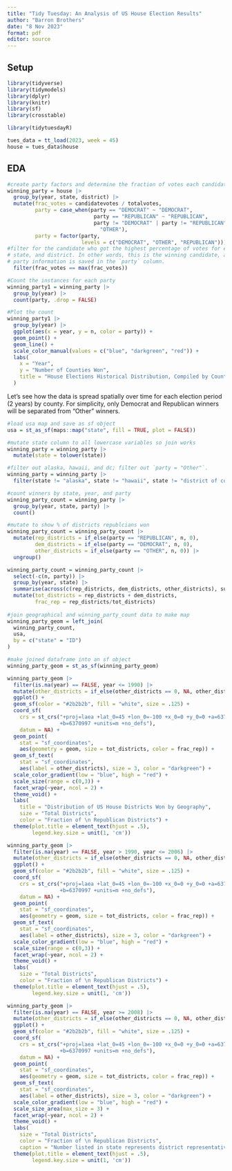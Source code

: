 ```yaml
---
title: "Tidy Tuesday: An Analysis of US House Election Results"
author: "Barron Brothers"
date: "8 Nov 2023"
format: pdf
editor: source
---
```


## Setup

```r
library(tidyverse)
library(tidymodels)
library(dplyr)
library(knitr)
library(sf)
library(crosstable)
```

```r
library(tidytuesdayR)

tues_data = tt_load(2023, week = 45)
house = tues_data$house
```

## EDA

```r
#create party factors and determine the fraction of votes each candidate got
winning_party = house |>
  group_by(year, state, district) |>
  mutate(frac_votes = candidatevotes / totalvotes,
         party = case_when(party == "DEMOCRAT" ~ "DEMOCRAT",
                            party == "REPUBLICAN" ~ "REPUBLICAN",
                            party != "DEMOCRAT" | party != "REPUBLICAN" ~ 
                              "OTHER"),
         party = factor(party, 
                        levels = c("DEMOCRAT", "OTHER", "REPUBLICAN"))) |>
#filter for the candidate who got the highest percentage of votes for each year,
# state, and district. In other words, this is the winning candidate, and their
# party information is saved in the `party` column.
  filter(frac_votes == max(frac_votes))

#Count the instances for each party
winning_party1 = winning_party |>
  group_by(year) |>
  count(party, .drop = FALSE)

#Plot the count
winning_party1 |>
  group_by(year) |>
  ggplot(aes(x = year, y = n, color = party)) +
  geom_point() +
  geom_line() +
  scale_color_manual(values = c("blue", "darkgreen", "red")) +
  labs(
    x = "Year",
    y = "Number of Counties Won",
    title = "House Elections Historical Distribution, Compiled by County"
  )
```

Let's see how the data is spread spatially over time for each election period (2 years) by county. For simplicity, only Democrat and Republican winners will be separated from "Other" winners.

```r
#load usa map and save as sf object
usa = st_as_sf(maps::map("state", fill = TRUE, plot = FALSE))

#mutate state column to all lowercase variables so join works
winning_party = winning_party |>
  mutate(state = tolower(state))

#filter out alaska, hawaii, and dc; filter out `party = "Other"`.
winning_party = winning_party |>
  filter(state != "alaska", state != "hawaii", state != "district of columbia")

#count winners by state, year, and party
winning_party_count = winning_party |>
  group_by(year, state, party) |>
  count()

#mutate to show % of districts republcians won
winning_party_count = winning_party_count |>
  mutate(rep_districts = if_else(party == "REPUBLICAN", n, 0),
         dem_districts = if_else(party == "DEMOCRAT", n, 0),
         other_districts = if_else(party == "OTHER", n, 0)) |>
  ungroup()

winning_party_count = winning_party_count |>
  select(-c(n, party)) |>
  group_by(year, state) |>
  summarise(across(c(rep_districts, dem_districts, other_districts), sum)) |>
  mutate(tot_districts = rep_districts + dem_districts,
         frac_rep = rep_districts/tot_districts)
  
#join geographical and winning_party_count data to make map
winning_party_geom = left_join(
  winning_party_count,
  usa,
  by = c("state" = "ID")
)

#make joined dataframe into an sf object
winning_party_geom = st_as_sf(winning_party_geom)
```

\pagebreak

```r
winning_party_geom |>
  filter(is.na(year) == FALSE, year <= 1990) |>
  mutate(other_districts = if_else(other_districts == 0, NA, other_districts)) |>
  ggplot() +
  geom_sf(color = "#2b2b2b", fill = "white", size = .125) +
  coord_sf(
    crs = st_crs("+proj=laea +lat_0=45 +lon_0=-100 +x_0=0 +y_0=0 +a=6370997 
                 +b=6370997 +units=m +no_defs"), 
    datum = NA) +
  geom_point(
    stat = "sf_coordinates",
    aes(geometry = geom, size = tot_districts, color = frac_rep)) +
  geom_sf_text(
    stat = "sf_coordinates",
    aes(label = other_districts), size = 3, color = "darkgreen") +
  scale_color_gradient(low = "blue", high = "red") +
  scale_size(range = c(0,3)) +
  facet_wrap(~year, ncol = 2) +
  theme_void() +
  labs(
    title = "Distribution of US House Districts Won by Geography",
    size = "Total Districts",
    color = "Fraction of \n Republican Districts") +
  theme(plot.title = element_text(hjust = .5),
        legend.key.size = unit(1, 'cm'))

winning_party_geom |>
  filter(is.na(year) == FALSE, year > 1990, year <= 2006) |>
  mutate(other_districts = if_else(other_districts == 0, NA, other_districts)) |>
  ggplot() +
  geom_sf(color = "#2b2b2b", fill = "white", size = .125) +
  coord_sf(
    crs = st_crs("+proj=laea +lat_0=45 +lon_0=-100 +x_0=0 +y_0=0 +a=6370997 
                 +b=6370997 +units=m +no_defs"), 
    datum = NA) +
  geom_point(
    stat = "sf_coordinates",
    aes(geometry = geom, size = tot_districts, color = frac_rep)) +
  geom_sf_text(
    stat = "sf_coordinates",
    aes(label = other_districts), size = 3, color = "darkgreen") +
  scale_color_gradient(low = "blue", high = "red") +
  scale_size(range = c(0,3)) +
  facet_wrap(~year, ncol = 2) +
  theme_void() +
  labs(
    size = "Total Districts",
    color = "Fraction of \n Republican Districts") +
  theme(plot.title = element_text(hjust = .5),
        legend.key.size = unit(1, 'cm'))

winning_party_geom |>
  filter(is.na(year) == FALSE, year >= 2008) |>
  mutate(other_districts = if_else(other_districts == 0, NA, other_districts)) |>
  ggplot() +
  geom_sf(color = "#2b2b2b", fill = "white", size = .125) +
  coord_sf(
    crs = st_crs("+proj=laea +lat_0=45 +lon_0=-100 +x_0=0 +y_0=0 +a=6370997 
                 +b=6370997 +units=m +no_defs"), 
    datum = NA) +
  geom_point(
    stat = "sf_coordinates",
    aes(geometry = geom, size = tot_districts, color = frac_rep)) +
  geom_sf_text(
    stat = "sf_coordinates",
    aes(label = other_districts), size = 3, color = "darkgreen") +
  scale_color_gradient(low = "blue", high = "red") +
  scale_size_area(max_size = 3) +
  facet_wrap(~year, ncol = 2) +
  theme_void() +
  labs(
    size = "Total Districts",
    color = "Fraction of \n Republican Districts",
    caption = "Number listed in state represents district representatives with independent affiliation.") +
  theme(plot.title = element_text(hjust = .5),
        legend.key.size = unit(1, 'cm'))
```

